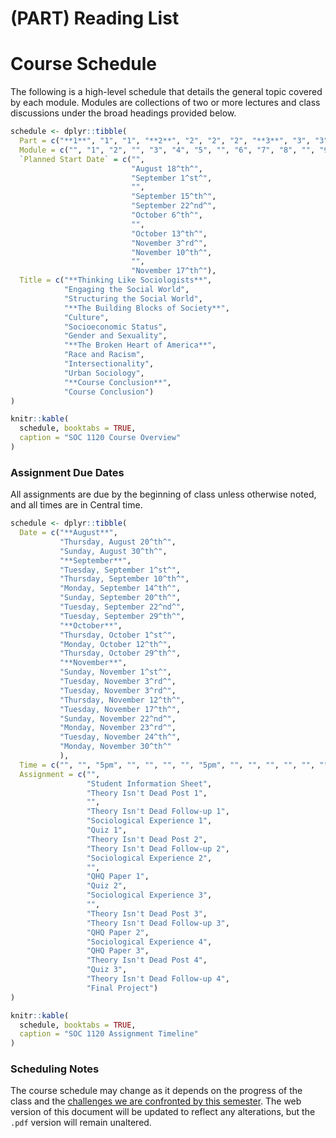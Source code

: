 # (PART) Reading List {-}

# Course Schedule

The following is a high-level schedule that details the general topic covered by each module. Modules are collections of two or more lectures and class discussions under the broad headings provided below.

```r
schedule <- dplyr::tibble(
  Part = c("**1**", "1", "1", "**2**", "2", "2", "2", "**3**", "3", "3", "3", "**4**", "4"),
  Module = c("", "1", "2", "", "3", "4", "5", "", "6", "7", "8", "", "9"),
  `Planned Start Date` = c("", 
                           "August 18^th^", 
                           "September 1^st^",
                           "",
                           "September 15^th^",
                           "September 22^nd^",
                           "October 6^th^",
                           "",
                           "October 13^th^",
                           "November 3^rd^",
                           "November 10^th^",
                           "",
                           "November 17^th^"),
  Title = c("**Thinking Like Sociologists**",
            "Engaging the Social World",
            "Structuring the Social World",
            "**The Building Blocks of Society**",
            "Culture",
            "Socioeconomic Status",
            "Gender and Sexuality",
            "**The Broken Heart of America**",
            "Race and Racism",
            "Intersectionality",
            "Urban Sociology",
            "**Course Conclusion**",
            "Course Conclusion")
)

knitr::kable(
  schedule, booktabs = TRUE,
  caption = "SOC 1120 Course Overview"
)
```

### Assignment Due Dates

All assignments are due by the beginning of class unless otherwise noted, and all times are in Central time.

```r
schedule <- dplyr::tibble(
  Date = c("**August**",
           "Thursday, August 20^th^",
           "Sunday, August 30^th^",
           "**September**",
           "Tuesday, September 1^st^",
           "Thursday, September 10^th^",
           "Monday, September 14^th^",
           "Sunday, September 20^th^",
           "Tuesday, September 22^nd^",
           "Tuesday, September 29^th^",
           "**October**",
           "Thursday, October 1^st^",
           "Monday, October 12^th^",
           "Thursday, October 29^th^",
           "**November**",
           "Sunday, November 1^st^",
           "Tuesday, November 3^rd^",
           "Tuesday, November 3^rd^",
           "Thursday, November 12^th^",
           "Tuesday, November 17^th^",
           "Sunday, November 22^nd^",
           "Monday, November 23^rd^",
           "Tuesday, November 24^th^",
           "Monday, November 30^th^"
           ),
  Time = c("", "", "5pm", "", "", "", "", "5pm", "", "", "", "", "", "", "", "5pm", "", "", "", "", "5pm", "", "", ""),
  Assignment = c("",
                 "Student Information Sheet", 
                 "Theory Isn't Dead Post 1", 
                 "",
                 "Theory Isn't Dead Follow-up 1", 
                 "Sociological Experience 1",
                 "Quiz 1",
                 "Theory Isn't Dead Post 2", 
                 "Theory Isn't Dead Follow-up 2", 
                 "Sociological Experience 2",
                 "",
                 "QHQ Paper 1",
                 "Quiz 2",
                 "Sociological Experience 3",
                 "",
                 "Theory Isn't Dead Post 3", 
                 "Theory Isn't Dead Follow-up 3", 
                 "QHQ Paper 2",
                 "Sociological Experience 4",
                 "QHQ Paper 3",
                 "Theory Isn't Dead Post 4", 
                 "Quiz 3",
                 "Theory Isn't Dead Follow-up 4",
                 "Final Project")
)

knitr::kable(
  schedule, booktabs = TRUE,
  caption = "SOC 1120 Assignment Timeline"
)
```

### Scheduling Notes

The course schedule may change as it depends on the progress of the class and the [challenges we are confronted by this semester](covid-19.html). The web version of this document will be updated to reflect any alterations, but the `.pdf` version will remain unaltered.
